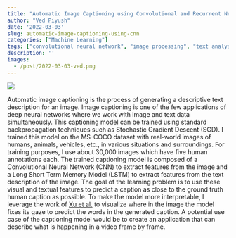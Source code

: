 ```yaml
---
title: "Automatic Image Captioning using Convolutional and Recurrent Neural Networks"
author: "Ved Piyush"
date: '2022-03-03'
slug: automatic-image-captioning-using-cnn
categories: ["Machine Learning"]
tags: ["convolutional neural network", "image processing", "text analysis", "python"]
description: ''
images:
  - /post/2022-03-03-ved.png
---
```


![](/post/2022-03-03-ved.png)

Automatic image captioning is the process of generating a descriptive text description for an image. Image captioning is one of the few applications of deep neural networks where we work with image and text data simultaneously. This captioning model can be trained using standard backpropagation techniques such as Stochastic Gradient Descent (SGD). I trained this model on the MS-COCO dataset with real-world images of humans, animals, vehicles, etc., in various situations and surroundings. For training purposes, I use about 30,000 images which have five human annotations each. The trained captioning model is composed of a Convolutional Neural Network (CNN) to extract features from the image and a Long Short Term Memory Model (LSTM) to extract features from the text description of the image. The goal of the learning problem is to use these visual and textual features to predict a caption as close to the ground truth human caption as possible. To make the model more interpretable, I leverage the work of [Xu et al.](https://arxiv.org/abs/1502.03044) to visualize where in the image the model fixes its gaze to predict the words in the generated caption. A potential use case of the captioning model would be to create an application that can describe what is happening in a video frame by frame. 

